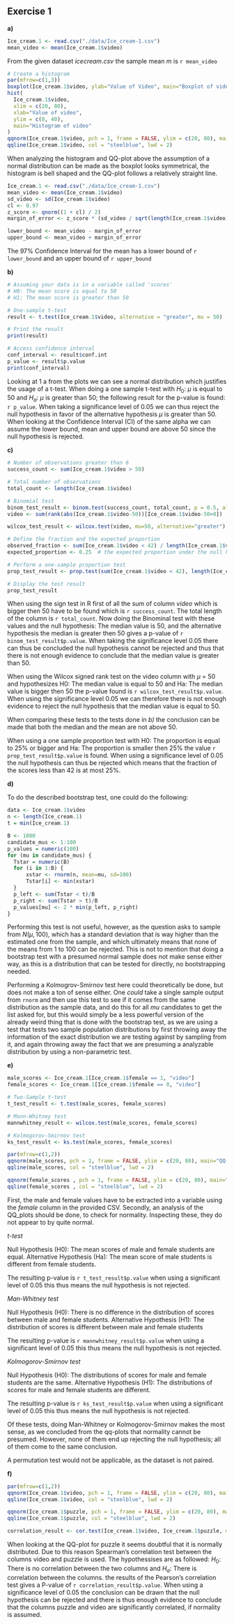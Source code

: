 ## Exercise 1

**a)** 
```r
Ice_cream.1 <- read.csv("./data/Ice_cream-1.csv")
mean_video <- mean(Ice_cream.1$video)
``` 

From the given dataset $icecream.csv$ the sample mean $m$ is `r mean_video`

```r
# Create a histogram
par(mfrow=c(1,3))
boxplot(Ice_cream.1$video, ylab="Value of Video", main="Boxplot of video")
hist(
  Ice_cream.1$video,
  xlim = c(20, 80),
  xlab="Value of video",
  ylim = c(0, 40),
  main="Histogram of video"
)
qqnorm(Ice_cream.1$video, pch = 1, frame = FALSE, ylim = c(20, 80), main="QQ-plot of video")
qqline(Ice_cream.1$video, col = "steelblue", lwd = 2)
``` 

When analyzing the histogram and QQ-plot above the assumption of a normal distribution can be made as the boxplot looks symmetrical, the histogram is bell shaped and the QQ-plot follows a relatively straight line.

```r
Ice_cream.1 <- read.csv("./data/Ice_cream-1.csv")
mean_video <- mean(Ice_cream.1$video)
sd_video <- sd(Ice_cream.1$video)
cl <- 0.97
z_score <- qnorm((1 + cl) / 2)
margin_of_error <- z_score * (sd_video / sqrt(length(Ice_cream.1$video)))

lower_bound <- mean_video - margin_of_error
upper_bound <- mean_video + margin_of_error
``` 
The 97% Confidence Interval for the mean has a lower bound of `r lower_bound` and an upper bound of `r upper_bound`

**b)** 
```r
# Assuming your data is in a variable called 'scores'
# H0: The mean score is equal to 50
# H1: The mean score is greater than 50

# One-sample t-test
result <- t.test(Ice_cream.1$video, alternative = "greater", mu = 50)

# Print the result
print(result)

# Access confidence interval
conf_interval <- result$conf.int
p_value <- result$p.value
print(conf_interval)
``` 
Looking at 1 a from the plots we can see a normal distribution which justifies the usage of a t-test. When doing a one sample t-test with $H_0$: $\mu$ is equal to 50 and $H_a$: $\mu$ is greater than 50; the following result for the p-value is found: `r p_value`. When taking a significance level of 0.05 we can thus reject the null hypothesis in favor of the alternative hypothesis $\mu$ is greater than 50. When looking at the Confidence Interval (CI) of the same alpha we can assume the lower bound, mean and upper bound are above 50 since the null hypothesis is rejected.

**c)** 
```r
# Number of observations greater than 6
success_count <- sum(Ice_cream.1$video > 50)

# Total number of observations
total_count <- length(Ice_cream.1$video)

# Binomial test
binom_test_result <- binom.test(success_count, total_count, p = 0.5, alternative = "greater")
video <- sum(rank(abs(Ice_cream.1$video-50))[Ice_cream.1$video-50>0])

wilcox_test_result <- wilcox.test(video, mu=50, alternative="greater")

# Define the fraction and the expected proportion
observed_fraction <- sum(Ice_cream.1$video < 42) / length(Ice_cream.1$video)
expected_proportion <- 0.25  # the expected proportion under the null hypothesis

# Perform a one-sample proportion test
prop_test_result <- prop.test(sum(Ice_cream.1$video < 42), length(Ice_cream.1$video), p = expected_proportion, alternative = "less")

# Display the test result
prop_test_result
``` 

When using the sign test in R first of all the sum of column $video$ which is bigger then 50 have to be found which is `r success_count`. The total length of the column is `r total_count`. Now doing the Binominal test with these values and the null hypothesis: The median value is 50, and the alternative hypothesis the median is greater then 50 gives a p-value of `r binom_test_result$p.value`. When taking the significance level 0.05 there can thus be concluded the null hypothesis cannot be rejected and thus that there is not enough evidence to conclude that the median value is greater than 50.

When using the Wilcox signed rank test on the video column with $\mu$ = 50 and hypothesizes H0: The median value is equal to 50 and Ha: The median value is bigger then 50 the p-value found is `r wilcox_test_result$p.value`. When using the significance level 0.05 we can therefore there is not enough evidence to reject the null hypothesis that the median value is equal to 50.

When comparing these tests to the tests done in _b)_ the conclusion can be made that both the median and the mean are not above 50.

When using a one sample proportion test with H0: The proportion is equal to 25% or bigger and Ha: The proportion is smaller then 25% the value `r prop_test_result$p.value` is found. When using a significance level of 0.05 the null hypothesis can thus be rejected which means that the fraction of the scores less than 42 is at most 25%.


**d)** 

To do the described bootstrap test, one could do the following:

```r
data <- Ice_cream.1$video
n <- length(Ice_cream.1)
t = min(Ice_cream.1)

B <- 1000
candidate_mus <- 1:100 
p_values = numeric(100)
for (mu in candidate_mus) {
  Tstar = numeric(B)
  for (i in 1:B) {
      xstar <- rnorm(n, mean=mu, sd=100)
      Tstar[i] <- min(xstar)
  }
  p_left <- sum(Tstar < t)/B
  p_right <- sum(Tstar > t)/B
  p_values[mu] <- 2 * min(p_left, p_right)
}
``` 

Performing this test is not useful, however, as the question asks to sample from $N(\mu, 100)$, which has a standard deviation that is way higher than the estimated one from the sample, and which ultimately means that none of the means from 1 to 100 can be rejected. This is not to mention that doing a bootstrap test with a presumed normal sample does not make sense either way, as this is a distribution that can be tested for directly, no bootstrapping needed.

Performing a Kolmogrov-Smirnov test here could theoretically be done, but does not make a ton of sense either. One _could_ take a single sample output from `rnorm` and then use this test to see if it comes from the same distribution as the sample data, and do this for all $mu$ candidates to get the list asked for, but this would simply be a less powerful version of the already weird thing that is done with the bootstrap test, as we are using a test that tests two sample population distributions by first throwing away the information of the exact distribution we are testing against by sampling from it, and again throwing away the fact that we are presuming a analyzable distribution by using a non-parametric test.

**e)** 

```r
male_scores <- Ice_cream.1[Ice_cream.1$female == 1, "video"]
female_scores <- Ice_cream.1[Ice_cream.1$female == 0, "video"]

# Two-Sample t-test
t_test_result <- t.test(male_scores, female_scores)

# Mann-Whitney test
mannwhitney_result <- wilcox.test(male_scores, female_scores)

# Kolmogorov-Smirnov test
ks_test_result <- ks.test(male_scores, female_scores)

par(mfrow=c(1,2))
qqnorm(male_scores, pch = 1, frame = FALSE, ylim = c(20, 80), main="QQ-plot of males")
qqline(male_scores, col = "steelblue", lwd = 2)

qqnorm(female_scores , pch = 1, frame = FALSE, ylim = c(20, 80), main="QQ-plot of females")
qqline(female_scores , col = "steelblue", lwd = 2)
``` 

First, the male and female values have to be extracted into a variable using the $female$ column in the provided CSV. Secondly, an analysis of the QQ_plots should be done, to check for normality. Inspecting these, they do not appear to by quite normal.

_t-test_

Null Hypothesis (H0): The mean scores of male and female students are equal.
Alternative Hypothesis (Ha): The mean score of male students is different from female students.

The resulting p-value is `r t_test_result$p.value` when using a significant level of 0.05 this thus means the null hypothesis is not rejected.

_Man-Whitney test_

Null Hypothesis (H0): There is no difference in the distribution of scores between male and female students.
Alternative Hypothesis (H1): The distribution of scores is different between male and female students

The resulting p-value is `r mannwhitney_result$p.value` when using a significant level of 0.05 this thus means the null hypothesis is not rejected.

_Kolmogorov-Smirnov test_

Null Hypothesis (H0): The distributions of scores for male and female students are the same.
Alternative Hypothesis (H1): The distributions of scores for male and female students are different.

The resulting p-value is `r ks_test_result$p.value` when using a significant level of 0.05 this thus means the null hypothesis is not rejected.

Of these tests, doing Man-Whitney or Kolmogorov-Smirnov makes the most sense, as we concluded from the qq-plots that normality cannot be presumed. However, none of them end up rejecting the null hypothesis; all of them come to the same conclusion.

A permutation test would not be applicable, as the dataset is not paired.

**f)** 
```r
par(mfrow=c(1,2))
qqnorm(Ice_cream.1$video, pch = 1, frame = FALSE, ylim = c(20, 80), main="QQ-plot of video")
qqline(Ice_cream.1$video, col = "steelblue", lwd = 2)

qqnorm(Ice_cream.1$puzzle, pch = 1, frame = FALSE, ylim = c(20, 80), main="QQ-plot of puzzle")
qqline(Ice_cream.1$puzzle, col = "steelblue", lwd = 2)

correlation_result <- cor.test(Ice_cream.1$video, Ice_cream.1$puzzle, method="spearman")
``` 

When looking at the QQ-plot for puzzle it seems doubtful that it is normally distributed. Due to this reason Spearman's correlation test between the columns video and puzzle is used. The hypothessises are as followed: $H_0$: There is no correlation between the two columns and $H_a$: There is correlation between the columns. the results of the Pearson’s correlation test gives a P-value of `r correlation_result$p.value`. When using a significance level of 0.05 the conclusion can be drawn that the null hypothesis can be rejected and there is thus enough evidence to conclude that the columns puzzle and video are significantly correlated, if normality is assumed.